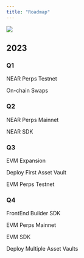 ```yaml
---
title: "Roadmap"
---
```


<Frame caption="Updated July 2023">
  <img src="/images/getting-started/1.jpg" />
</Frame>

## 2023

### Q1

 NEAR Perps Testnet

 On-chain Swaps

### Q2 

 NEAR Perps Mainnet

 NEAR SDK

### Q3

 EVM Expansion

 Deploy First Asset Vault

 EVM Perps Testnet

### Q4

 FrontEnd Builder SDK

 EVM Perps Mainnet

 EVM SDK

 Deploy Multiple Asset Vaults